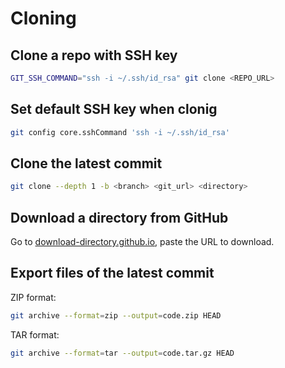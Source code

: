 # Cloning

## Clone a repo with SSH key

```sh
GIT_SSH_COMMAND="ssh -i ~/.ssh/id_rsa" git clone <REPO_URL>
```


## Set default SSH key when clonig

```sh
git config core.sshCommand 'ssh -i ~/.ssh/id_rsa'
```


## Clone the latest commit 

```sh
git clone --depth 1 -b <branch> <git_url> <directory>
```


## Download a directory from GitHub

Go to [download-directory.github.io](https://download-directory.github.io/), paste the URL to download.


## Export files of the latest commit

ZIP format:
```sh
git archive --format=zip --output=code.zip HEAD
```

TAR format:
```sh
git archive --format=tar --output=code.tar.gz HEAD
```
